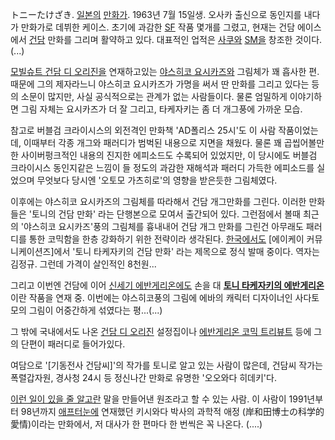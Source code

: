 トニーたけざき. [[일본]]의 [[만화가]]. 1963년 7월 15일생. 오사카 출신으로 동인지를 내다가 만화가로 데뷔한 케이스. 초기에 과감한 [[SF]] 작품 몇개를 그렸고, 현재는 건담 에이스에서 [[건담]] 만화를 그리며 활약하고 있다. 대표적인 업적은 [[사쿠]]와 [[SM]]을 창조한 것이다.(...)

[[모빌슈트 건담 디 오리진]]을 연재하고있는 [[야스히코 요시카즈]]와 그림체가 꽤 흡사한 편. 때문에 그의 제자라느니 야스히코 요시카즈가 가명을 써서 딴 만화를 그리고 있다는 등의 소문이 많지만, 사실 공식적으로는 관계가 없는 사람들이다. 물론 엄밀하게 이야기하면 그림 자체는 요시카즈가 더 잘 그리고, 타케자키는 좀 더 개그풍에 가까운 모습.

참고로 버블검 크라이시스의 외전격인 만화책 'AD폴리스 25시'도 이 사람 작품이었는데, 이때부터 각종 개그와 패러디가 범벅된 내용으로 지면을 채웠다. 물론 꽤 곱씹어볼만한 사이버펑크적인 내용의 진지한 에피소드도 수록되어 있었지만, 이 당시에도 버블검 크라이시스 동인지같은 느낌이 들 정도의 과감한 재해석과 패러디 가득한 에피소드를 실었으며 무엇보다 당시엔 '오토모 가츠히로'의 영향을 받은듯한 그림체였다. 

이후에는 야스히코 요시카즈의 그림체를 따라해서 건담 개그만화를 그린다. 이러한 만화들은 '토니의 건담 만화' 라는 단행본으로 모여서 출간되어 있다. 그런점에서 볼때 최근의 '야스히코 요시카즈'풍의 그림체를 흉내내어 건담 개그 만화를 그린건 아무래도 패러디를 통한 코믹함을 한층 강화하기 위한 전략이라 생각된다. [[한국]]에서도 [에이케이 커뮤니케이션즈]에서 '토니 타케자키의 건담 만화' 라는 제목으로 정식 발매 중이다. 역자는 김정규. 그런데 가격이 살인적인 8천원... 

그리고 이번엔 건담에 이어 [[신세기 에반게리온]]에도 손을 대 '''[[토니 타케자키의 에반게리온]]''' 이란 작품을 연재 중. 이번에는 야스히코풍의 그림에 에바의 캐릭터 디자이너인 사다토모의 그림이 어중간하게 섞였다는 평...(...)

그 밖에 국내에서도 나온 [[건담 디 오리진]] 설정집이나 [[에반게리온 코믹 트리뷰트]] 등에 그의 단편이 패러디로 들어가있다.

여담으로 '[기동전사 건담씨]'의 작가를 토니로 알고 있는 사람이 많은데, 건담씨 작가는 폭렬갑자원, 경사청 24시 등 정신나간 만화로 유명한 '오오와다 히데키'다. 

[[이런 일이 있을 줄 알고]]란 말을 만들어낸 원조라고 할 수 있는 사람. 이 사람이 1991년부터 98년까지 [[애프터눈]]에 연재했던 키시와다 박사의 과학적 애정 (岸和田博士の科学的愛情)이라는 만화에서, 저 대사가 한 편마다 한 번씩은 꼭 나온다. (....)
